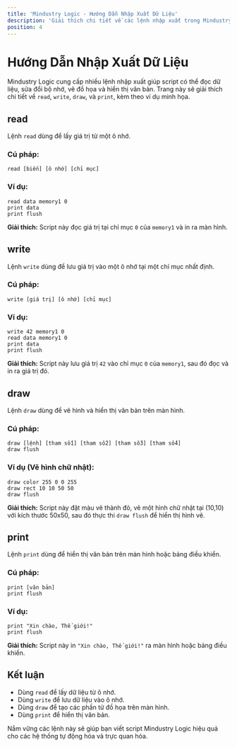 ```yaml
---
title: 'Mindustry Logic - Hướng Dẫn Nhập Xuất Dữ Liệu'
description: 'Giải thích chi tiết về các lệnh nhập xuất trong Mindustry Logic: read, write, draw, và print.'
position: 4
---
```


# Hướng Dẫn Nhập Xuất Dữ Liệu

Mindustry Logic cung cấp nhiều lệnh nhập xuất giúp script có thể đọc dữ liệu, sửa đổi bộ nhớ, vẽ đồ họa và hiển thị văn bản. Trang này sẽ giải thích chi tiết về `read`, `write`, `draw`, và `print`, kèm theo ví dụ minh họa.

## read

Lệnh `read` dùng để lấy giá trị từ một ô nhớ.

### Cú pháp:

```plaintext
read [biến] [ô nhớ] [chỉ mục]
```

### Ví dụ:

```plaintext
read data memory1 0
print data
print flush
```

**Giải thích:** Script này đọc giá trị tại chỉ mục `0` của `memory1` và in ra màn hình.

## write

Lệnh `write` dùng để lưu giá trị vào một ô nhớ tại một chỉ mục nhất định.

### Cú pháp:

```plaintext
write [giá trị] [ô nhớ] [chỉ mục]
```

### Ví dụ:

```plaintext
write 42 memory1 0
read data memory1 0
print data
print flush
```

**Giải thích:** Script này lưu giá trị `42` vào chỉ mục `0` của `memory1`, sau đó đọc và in ra giá trị đó.

## draw

Lệnh `draw` dùng để vẽ hình và hiển thị văn bản trên màn hình.

### Cú pháp:

```plaintext
draw [lệnh] [tham số1] [tham số2] [tham số3] [tham số4]
draw flush
```

### Ví dụ (Vẽ hình chữ nhật):

```plaintext
draw color 255 0 0 255
draw rect 10 10 50 50
draw flush
```

**Giải thích:** Script này đặt màu vẽ thành đỏ, vẽ một hình chữ nhật tại (10,10) với kích thước 50x50, sau đó thực thi `draw flush` để hiển thị hình vẽ.

## print

Lệnh `print` dùng để hiển thị văn bản trên màn hình hoặc bảng điều khiển.

### Cú pháp:

```plaintext
print [văn bản]
print flush
```

### Ví dụ:

```plaintext
print "Xin chào, Thế giới!"
print flush
```

**Giải thích:** Script này in `"Xin chào, Thế giới!"` ra màn hình hoặc bảng điều khiển.

## Kết luận

- Dùng `read` để lấy dữ liệu từ ô nhớ.
- Dùng `write` để lưu dữ liệu vào ô nhớ.
- Dùng `draw` để tạo các phần tử đồ họa trên màn hình.
- Dùng `print` để hiển thị văn bản.

Nắm vững các lệnh này sẽ giúp bạn viết script Mindustry Logic hiệu quả cho các hệ thống tự động hóa và trực quan hóa.
